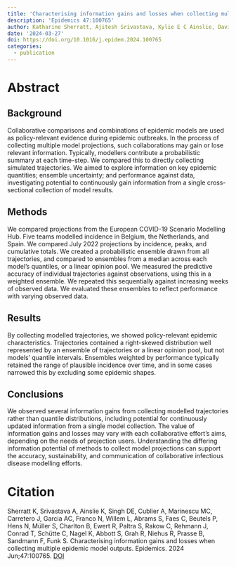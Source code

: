 ```yaml
---
title: 'Characterising information gains and losses when collecting multiple epidemic model outputs'
description: 'Epidemics 47:100765'
author: Katharine Sherratt, Ajitesh Srivastava, Kylie E C Ainslie, David E Singh, Aymar Cublier, Maria Cristina Marinescu, Jesus Carretero, Alberto Cascajo Garcia, Nicolas Franco, Lander Willem, Steven Abrams, Christel Faes, Philippe Beutels, Niel Hens, Sebatian Müller, Billy Charlton, Ricardo Ewert, Sydney Paltra, Christian Rakow, Jakob Rehmann, Tim Conrad, Christof Schütte, Kai Nagel, Sam Abbott, Rok Grah, Rene Niehus, Bastian Prasse, Frank Sandmann, Sebastian Funk
date: '2024-03-27'
doi: https://doi.org/10.1016/j.epidem.2024.100765
categories: 
  - publication
---
```


# Abstract

## Background
Collaborative comparisons and combinations of epidemic models are used as policy-relevant evidence during epidemic outbreaks. In the process of collecting multiple model projections, such collaborations may gain or lose relevant information. Typically, modellers contribute a probabilistic summary at each time-step. We compared this to directly collecting simulated trajectories. We aimed to explore information on key epidemic quantities; ensemble uncertainty; and performance against data, investigating potential to continuously gain information from a single cross-sectional collection of model results.

## Methods
We compared projections from the European COVID-19 Scenario Modelling Hub. Five teams modelled incidence in Belgium, the Netherlands, and Spain. We compared July 2022 projections by incidence, peaks, and cumulative totals. We created a probabilistic ensemble drawn from all trajectories, and compared to ensembles from a median across each model's quantiles, or a linear opinion pool. We measured the predictive accuracy of individual trajectories against observations, using this in a weighted ensemble. We repeated this sequentially against increasing weeks of observed data. We evaluated these ensembles to reflect performance with varying observed data.

## Results
By collecting modelled trajectories, we showed policy-relevant epidemic characteristics. Trajectories contained a right-skewed distribution well represented by an ensemble of trajectories or a linear opinion pool, but not models' quantile intervals. Ensembles weighted by performance typically retained the range of plausible incidence over time, and in some cases narrowed this by excluding some epidemic shapes.

## Conclusions
We observed several information gains from collecting modelled trajectories rather than quantile distributions, including potential for continuously updated information from a single model collection. The value of information gains and losses may vary with each collaborative effort's aims, depending on the needs of projection users. Understanding the differing information potential of methods to collect model projections can support the accuracy, sustainability, and communication of collaborative infectious disease modelling efforts.

# Citation
Sherratt K, Srivastava A, Ainslie K, Singh DE, Cublier A, Marinescu MC, Carretero J, Garcia AC, Franco N, Willem L, Abrams S, Faes C, Beutels P, Hens N, Müller S, Charlton B, Ewert R, Paltra S, Rakow C, Rehmann J, Conrad T, Schütte C, Nagel K, Abbott S, Grah R, Niehus R, Prasse B, Sandmann F, Funk S. Characterising information gains and losses when collecting multiple epidemic model outputs. Epidemics. 2024 Jun;47:100765. [DOI](https://doi.org/10.1016/j.epidem.2024.100765)
